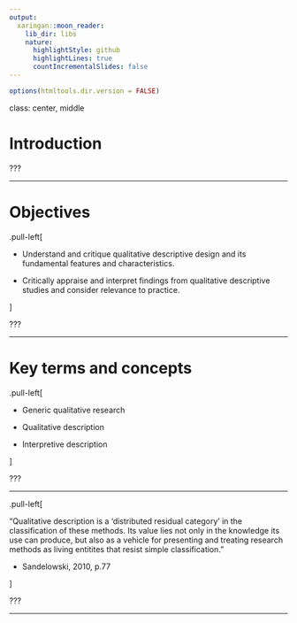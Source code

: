 ```yaml
---
output:
  xaringan::moon_reader:
    lib_dir: libs
    nature:
      highlightStyle: github
      highlightLines: true
      countIncrementalSlides: false
---
```



```r
options(htmltools.dir.version = FALSE)
```
class: center, middle

# Introduction

???


---

# Objectives

.pull-left[

* Understand and critique qualitative descriptive design and its fundamental features and characteristics.

* Critically appraise and interpret findings from qualitative descriptive studies and consider relevance to practice. 

]

???

---

# Key terms and concepts 

.pull-left[

* Generic qualitative research

* Qualitative description 

* Interpretive description

]

???

---

.pull-left[

"Qualitative description is a 'distributed residual category' in the classification of these methods. Its value lies not only in the knowledge its use can produce, but also as a vehicle for presenting and treating research methods as living entitites that resist simple classification."

- Sandelowski, 2010, p.77

]

???

---


